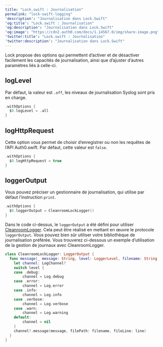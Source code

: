---
title: "Lock.swift : Journalisation"
permalink: "lock-swift-logging"
'description': "Journalisation dans Lock.Swift"
'og:title': "Lock.swift : Journalisation"
'og:description': "Journalisation dans Lock.Swift"
'og:image': "https://cdn2.auth0.com/docs/1.14567.0/img/share-image.png"
'twitter:title': "Lock.swift : Journalisation"
'twitter:description': "Journalisation dans Lock.Swift"
---

Lock propose des options qui permettent d’activer et de désactiver facilement les capacités de journalisation, ainsi que d’ajuster d’autres paramètres liés à celle-ci.

## logLevel

Par défaut, la valeur est `.off`, les niveaux de journalisation Syslog sont pris en charge.

```swift lines
.withOptions {
  $0.logLevel = .all
}
```

## logHttpRequest

Cette option vous permet de choisir d’enregistrer ou non les requêtes de l’API Auth0.swift. Par défaut, cette valeur est `false`.

```swift lines
.withOptions {
  $0.logHttpRequest = true
}
```

## loggerOutput

Vous pouvez préciser un gestionnaire de journalisation, qui utilise par défaut l’instruction `print`.

```swift lines
.withOptions {
  $0.loggerOutput = CleanroomLockLogger()
}
```

Dans le code ci-dessus, le `loggerOutput` a été défini pour utiliser [CleanroomLogger](https://github.com/emaloney/CleanroomLogger). Cela peut être réalisé en mettant en œuvre le protocole `loggerOutput`. Vous pouvez bien sûr utiliser votre bibliothèque de journalisation préférée. Vous trouverez ci-dessous un exemple d’utilisation de la gestion de journaux avec CleanroomLogger.

```swift lines
class CleanroomLockLogger: LoggerOutput {
  func message(_ message: String, level: LoggerLevel, filename: String, line: Int) {
    let channel: LogChannel?
    switch level {
    case .debug:
        channel = Log.debug
    case .error:
        channel = Log.error
    case .info:
        channel = Log.info
    case .verbose:
        channel = Log.verbose
    case .warn:
        channel = Log.warning
    default:
        channel = nil
    }
    channel?.message(message, filePath: filename, fileLine: line)
  }
}
```

